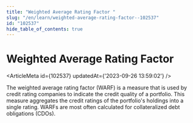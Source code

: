 ```yaml
---
title: "Weighted Average Rating Factor "
slug: "/en/learn/weighted-average-rating-factor--102537"
id: "102537"
hide_table_of_contents: true
---
```



# Weighted Average Rating Factor 

<ArticleMeta id={102537} updatedAt={'2023-09-26 13:59:02'} />
<div className='border-solid border-b border-t-0 my-4 border-[var(--ifm-color-gray-300)]' />

The weighted average rating factor (WARF) is a measure that is used by credit rating companies to indicate the credit quality of a portfolio. This measure aggregates the credit ratings of the portfolio's holdings into a single rating. WARFs are most often calculated for collateralized debt obligations (CDOs).
